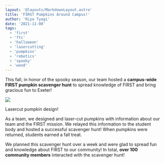 ```yaml
---
layout: '@layouts/MarkdownLayout.astro'
title: 'FIRST Pumpkins Around Campus!'
author: 'Riya Tyagi'
date: '2021-11-08'
tags:
  - 'first'
  - 'ftc'
  - 'halloween'
  - 'lasercutting'
  - 'pumpkins'
  - 'robotics'
  - 'spooky'
  - 'wood'
---
```


This fall, in honor of the spooky season, our team hosted a **campus-wide FIRST pumpkin scavenger hunt** to spread knowledge of FIRST and bring gracious fun to Exeter!

![](images/IMG_0022.png)

Lasercut pumpkin design!

As a team, we designed and laser-cut pumpkins with information about our team and the FIRST mission. We relayed this information to the student body and hosted a successful scavenger hunt! When pumpkins were returned, students earned a fall treat.

We planned this scavenger hunt over a week and were glad to spread fun and knowledge about FIRST to our community! In total, **over 100 community members** interacted with the scavenger hunt!
